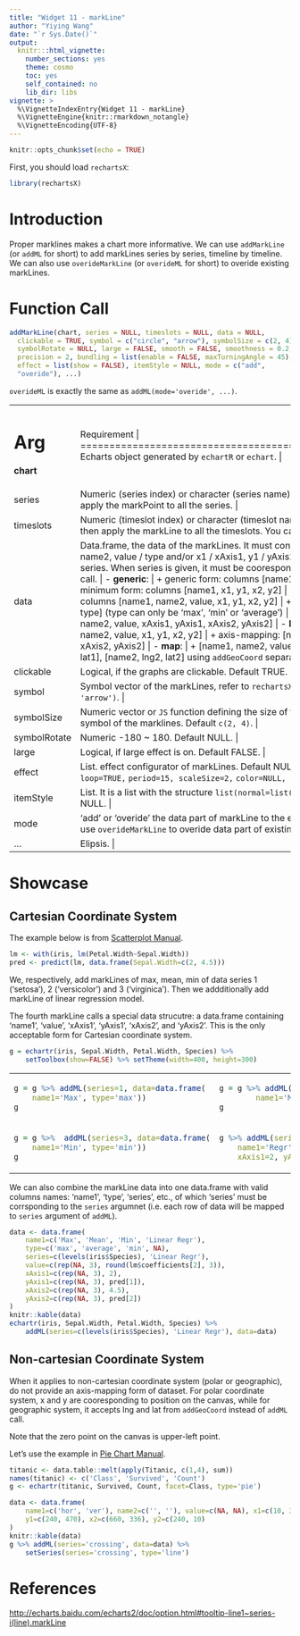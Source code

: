```yaml
---
title: "Widget 11 - markLine"
author: "Yiying Wang"
date: "`r Sys.Date()`"
output: 
  knitr:::html_vignette:
    number_sections: yes
    theme: cosmo
    toc: yes
    self_contained: no
    lib_dir: libs
vignette: >
  %\VignetteIndexEntry{Widget 11 - markLine}
  %\VignetteEngine{knitr::rmarkdown_notangle}
  %\VignetteEncoding{UTF-8}
---
```


```r
knitr::opts_chunk$set(echo = TRUE)
```

First, you should load `rechartsX`:
```r
library(rechartsX)
```

# Introduction

Proper marklines makes a chart more informative. We can use `addMarkLine` (or `addML` for short) to add markLines series by series, timeline by timeline. We can also use `overideMarkLine` (or `overideML` for short) to overide existing markLines.

# Function Call

```r
addMarkLine(chart, series = NULL, timeslots = NULL, data = NULL,
  clickable = TRUE, symbol = c("circle", "arrow"), symbolSize = c(2, 4),
  symbolRotate = NULL, large = FALSE, smooth = FALSE, smoothness = 0.2,
  precision = 2, bundling = list(enable = FALSE, maxTurningAngle = 45),
  effect = list(show = FALSE), itemStyle = NULL, mode = c("add",
  "overide"), ...)
```

`overideML` is exactly the same as `addML(mode='overide', ...)`.

+-------------+----------------------------------------------------------------+
|   Arg       |  Requirement                                                |
+=============+================================================================+
| **chart**   | Echarts object generated by `echartR` or `echart`.  |
+-------------+----------------------------------------------------------------+
| series      | Numeric (series index) or character (series name), numeric preferred. If set NULL, then apply the markPoint to all the series. |
+-------------+----------------------------------------------------------------+
| timeslots   | Numeric (timeslot index) or character (timeslot name), numeric is preferred. If set NULL, then apply the markLine to all the timeslots. You can use z for short. |
+-------------+----------------------------------------------------------------+
| data        | Data.frame, the data of the markLines. It must contain the following columns: name1, name2, value / type and/or x1 / xAxis1, y1 / yAxis1, x2 / xAxis2, y2 / yAxis2 and/or series. When series is given, it must be cooresponding to the `series` argument in `addML` call. |
|             |      |
|             | - **generic**:  |
|             |     + generic form: columns [name1, name2, value, x1, y1, x2, y2] |
|             |     + minimum form: columns [name1, x1, y1, x2, y2]  |
|             | - **scatter, line, bar**: |
|             |     + basic form: columns [name1, name2, value, x1, y1, x2, y2] |
|             |     + minimum form: columns [name1, type] (type can only be 'max', 'min' or 'average') |
|             |     + axis-mapping: columns [name1, name2, value, xAxis1, yAxis1, xAxis2, yAxis2]  |
|             | - **k, eventRiver**: |
|             |     + basic form: [name1, name2, value, x1, y1, x2, y2] |
|             |     + axis-mapping: [name1, name2, value, xAxis1, yAxis1, xAxis2, yAxis2] |
|             | - **map**:  |
|             |     + [name1, name2, value]. You need to pass in [name1, lng1, lat1], [name2, lng2, lat2] using `addGeoCoord` separately. |
+-------------+----------------------------------------------------------------+
| clickable   | Logical, if the graphs are clickable. Default TRUE. |
+-------------+----------------------------------------------------------------+
| symbol      | Symbol vector of the markLines, refer to `rechartsX:::validSymbols`. Default `c('circle', 'arrow')`. |
+-------------+----------------------------------------------------------------+
| symbolSize  | Numeric vector or `JS` function defining the size of the the beginning symbol and the end symbol of the marklines. Default `c(2, 4)`. |
+-------------+----------------------------------------------------------------+
| symbolRotate| Numeric -180 ~ 180. Default NULL. |
+-------------+----------------------------------------------------------------+
| large       | Logical, if large effect is on. Default FALSE. |
+-------------+----------------------------------------------------------------+
| effect      | List. effect configurator of markLines. Default NULL, which is `list(show=FALSE, loop=TRUE,` `period=15, scaleSize=2,` `color=NULL, shadowColor=NULL, shadowBlur=0)` |
+-------------+----------------------------------------------------------------+
| itemStyle   | List. It is a list with the structure `list(normal=list(...), emphasis=list(...))`. Default NULL. |
+-------------+----------------------------------------------------------------+
| mode        | 'add' or 'overide' the data part of markLine to the echarts object. Default 'add'. You can use `overideMarkLine` to overide data part of existing markLine. |
+-------------+----------------------------------------------------------------+
| ...         | Elipsis. |
+-------------+----------------------------------------------------------------+

# Showcase

## Cartesian Coordinate System

The example below is from [Scatterplot Manual](Basic_Plots_01_Scatterplot.html). 

```r
lm <- with(iris, lm(Petal.Width~Sepal.Width))
pred <- predict(lm, data.frame(Sepal.Width=c(2, 4.5)))
```

We, respectively, add markLines of max, mean, min of data series 1 ('setosa'), 2 ('versicolor') and 3 ('virginica'). Then we addditionally add markLine of linear regression model.

The fourth markLine calls a special data strucutre: a data.frame containing 'name1', 'value', 'xAxis1', 'yAxis1', 'xAxis2', and 'yAxis2'. This is the only acceptable form for Cartesian coordinate system.

```r
g = echartr(iris, Sepal.Width, Petal.Width, Species) %>% 
    setToolbox(show=FALSE) %>% setTheme(width=400, height=300)
```

<table>
<tr><td>
```r
g = g %>% addML(series=1, data=data.frame(
    name1='Max', type='max'))
g
```
</td><td>
```r
g = g %>% addML(series=2, data=data.frame(
        name1='Mean', type='average')) 
g
```
</td></tr>
<tr><td>
```r
g = g %>%  addML(series=3, data=data.frame(
    name1='Min', type='min')) 
g
```
</td><td>
```r
g %>% addML(series='Linear Regr', data=data.frame(
    name1='Regr', value=round(lm$coefficients[2], 3), 
    xAxis1=2, yAxis1=pred[1], xAxis2=4.5, yAxis2=pred[2]))
```
</td></tr>
</table>

We can also combine the markLine data into one data.frame with valid columns names: 'name1', 'type', 'series', etc., of which 'series' must be corrsponding to the `series` argumnet (i.e. each row of data will be mapped to `series` argument of `addML`).

```r
data <- data.frame(
    name1=c('Max', 'Mean', 'Min', 'Linear Regr'), 
    type=c('max', 'average', 'min', NA),
    series=c(levels(iris$Species), 'Linear Regr'),
    value=c(rep(NA, 3), round(lm$coefficients[2], 3)),
    xAxis1=c(rep(NA, 3), 2),
    yAxis1=c(rep(NA, 3), pred[1]), 
    xAxis2=c(rep(NA, 3), 4.5),
    yAxis2=c(rep(NA, 3), pred[2])
)
knitr::kable(data)
echartr(iris, Sepal.Width, Petal.Width, Species) %>%
    addML(series=c(levels(iris$Species), 'Linear Regr'), data=data)
```


## Non-cartesian Coordinate System

When it applies to non-cartesian coordinate system (polar or geographic), do not provide an axis-mapping form of dataset. For polar coordinate system, x and y are cooresponding to position on the canvas, while for geographic system, it accepts lng and lat from `addGeoCoord` instead of `addML` call.

Note that the zero point on the canvas is upper-left point.

Let's use the example in [Pie Chart Manual](Basic_Plot2_11_Pie.html).

```r
titanic <- data.table::melt(apply(Titanic, c(1,4), sum))
names(titanic) <- c('Class', 'Survived', 'Count')
g <- echartr(titanic, Survived, Count, facet=Class, type='pie') 
```

```r
data <- data.frame(
    name1=c('hor', 'ver'), name2=c('', ''), value=c(NA, NA), x1=c(10, 336), 
    y1=c(240, 470), x2=c(660, 336), y2=c(240, 10)
)
knitr::kable(data)
g %>% addML(series='crossing', data=data) %>% 
    setSeries(series='crossing', type='line')
```

# References

<http://echarts.baidu.com/echarts2/doc/option.html#tooltip-line1~series-i(line).markLine>
